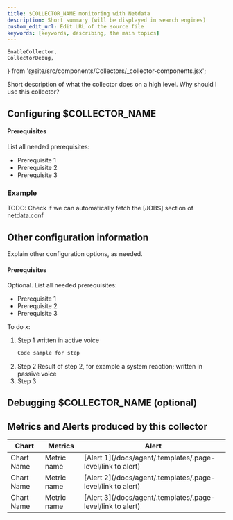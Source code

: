 ```yaml
---
title: $COLLECTOR_NAME monitoring with Netdata
description: Short summary (will be displayed in search engines)
custom_edit_url: Edit URL of the source file
keywords: [keywords, describing, the main topics]
---
```




	EnableCollector,
	CollectorDebug,
} from '@site/src/components/Collectors/_collector-components.jsx';

Short description of what the collector does on a high level.
Why should I use this collector?

## Configuring $COLLECTOR_NAME

#### Prerequisites

List all needed prerequisites:

- Prerequisite 1
- Prerequisite 2
- Prerequisite 3

<CollectorConfiguration configURL="" moduleName="PLUGIN/COLLECTOR.conf" />

### Example

TODO: Check if we can automatically fetch the [JOBS] section of netdata.conf

## Other configuration information

Explain other configuration options, as needed.

#### Prerequisites

<!-- If there is only one requirement, use a paragraph instead of a single bullet item. Bullets are social animals and only appear in groups of 2 or more :) -->

Optional. List all needed prerequisites:

- Prerequisite 1
- Prerequisite 2
- Prerequisite 3

To do x:

1. Step 1 written in active voice
   ```bash
   Code sample for step
   ```
2. Step 2
   Result of step 2, for example a system reaction; written in passive voice
3. Step 3

## Debugging $COLLECTOR_NAME (optional)

<CollectorDebug pluginName="" collectorName="" />

## Metrics and Alerts produced by this collector

| Chart      | Metrics     | Alert                    |
| ---------- | ----------- | ------------------------ |
| Chart Name | Metric name | [Alert 1](/docs/agent/.templates/.page-level/link to alert) |
| Chart Name | Metric name | [Alert 2](/docs/agent/.templates/.page-level/link to alert) |
| Chart Name | Metric name | [Alert 3](/docs/agent/.templates/.page-level/link to alert) |
